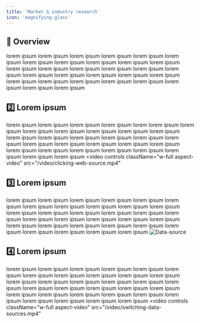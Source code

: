 ```yaml
---
title: 'Market & industry research'
icon: 'magnifying-glass'
---
```


## 🤖 Overview
lorem ipsum lorem ipsum lorem ipsum lorem ipsum lorem ipsum lorem ipsum lorem ipsum lorem ipsum lorem ipsum lorem ipsum lorem ipsum lorem ipsum lorem ipsum lorem ipsum lorem ipsum lorem ipsum lorem ipsum lorem ipsum lorem ipsum lorem ipsum lorem ipsum lorem ipsum lorem ipsum lorem ipsum lorem ipsum lorem ipsum lorem ipsum lorem ipsum lorem ipsum lorem ipsum

## 2️⃣ Lorem ipsum
lorem ipsum lorem ipsum lorem ipsum lorem ipsum lorem lorem ipsum lorem ipsum lorem ipsum lorem ipsum lorem ipsum lorem ipsum lorem ipsum lorem ipsum lorem ipsum lorem ipsum lorem ipsum lorem ipsum lorem ipsum lorem ipsum lorem ipsum lorem ipsum lorem ipsum lorem ipsum lorem ipsum lorem ipsum lorem ipsum lorem ipsum lorem ipsum lorem ipsum lorem ipsum lorem ipsum
<video
	controls
	className="w-full aspect-video"
	src="/video/clicking-web-source.mp4"
></video>

## 3️⃣ Lorem ipsum
lorem ipsum lorem ipsum lorem ipsum lorem ipsum lorem ipsum lorem ipsum lorem ipsum lorem ipsum lorem ipsum lorem ipsum lorem ipsum lorem ipsum lorem ipsum lorem ipsum lorem ipsum lorem ipsum lorem ipsum lorem ipsum lorem ipsum lorem ipsum lorem ipsum lorem ipsum lorem ipsum lorem ipsum lorem ipsum lorem ipsum lorem ipsum lorem ipsum lorem ipsum lorem ipsum lorem ipsum lorem ipsum
<img
	className="block dark:hidden"
	src="/images/home-screen-test-again.png"
	alt="Data-source"
/>

## 4️⃣ Lorem ipsum
lorem ipsum lorem ipsum lorem ipsum lorem ipsum lorem ipsum lorem ipsum lorem ipsum lorem ipsum lorem ipsum lorem ipsum lorem ipsum lorem ipsum lorem ipsum lorem ipsum lorem ipsum lorem ipsum lorem ipsum lorem ipsum lorem ipsum lorem ipsum lorem ipsum lorem ipsum lorem ipsum lorem ipsum lorem ipsum lorem ipsum lorem ipsum lorem ipsum lorem ipsum lorem ipsum lorem ipsum lorem ipsum
<video
	controls
	className="w-full aspect-video"
	src="/video/switching-data-sources.mp4"
></video>
